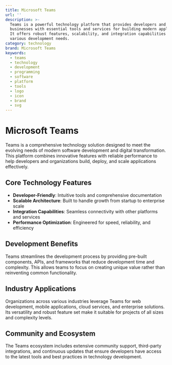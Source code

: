 ```yaml
---
title: Microsoft Teams
url: ''
description: >-
  Teams is a powerful technology platform that provides developers and
  businesses with essential tools and services for building modern applications.
  It offers robust features, scalability, and integration capabilities for
  various development needs.
category: technology
brand: Microsoft Teams
keywords:
  - teams
  - technology
  - development
  - programming
  - software
  - platform
  - tools
  - logo
  - icon
  - brand
  - svg
---
```


# Microsoft Teams

Teams is a comprehensive technology solution designed to meet the evolving needs of modern software development and digital transformation. This platform combines innovative features with reliable performance to help developers and organizations build, deploy, and scale applications effectively.

## Core Technology Features

- **Developer-Friendly**: Intuitive tools and comprehensive documentation
- **Scalable Architecture**: Built to handle growth from startup to enterprise scale
- **Integration Capabilities**: Seamless connectivity with other platforms and services
- **Performance Optimization**: Engineered for speed, reliability, and efficiency

## Development Benefits

Teams streamlines the development process by providing pre-built components, APIs, and frameworks that reduce development time and complexity. This allows teams to focus on creating unique value rather than reinventing common functionality.

## Industry Applications

Organizations across various industries leverage Teams for web development, mobile applications, cloud services, and enterprise solutions. Its versatility and robust feature set make it suitable for projects of all sizes and complexity levels.

## Community and Ecosystem

The Teams ecosystem includes extensive community support, third-party integrations, and continuous updates that ensure developers have access to the latest tools and best practices in technology development.
